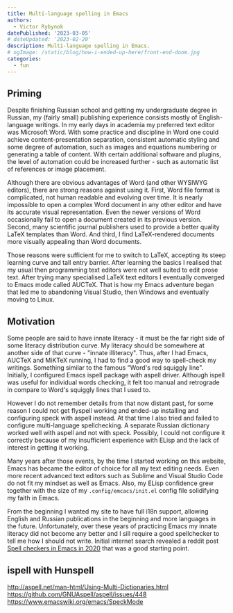 ```yaml
---
title: Multi-language spelling in Emacs
authors:
  - Victor Rybynok
datePublished: '2023-03-05'
# dateUpdated: '2023-02-20'
description: Multi-language spelling in Emacs.
# ogImage: /static/blog/how-i-ended-up-here/front-end-doom.jpg
categories:
  - fun
---
```


## Priming

Despite finishing Russian school and getting my undergraduate degree in Russian,
my (fairly small) publishing experience consists mostly of English-language
writings. In my early days in academia my preferred text editor was Microsoft
Word. With some practice and discipline in Word one could achieve
content-presentation separation, consistent automatic styling and some degree of
automation, such as images and equations numbering or generating a table of
content. With certain additional software and plugins, the level of automation
could be increased further&nbsp;- such as automatic list of references or image
placement.

Although there are obvious advantages of Word (and other WYSIWYG editors), there
are strong reasons against using it. First, Word file format is complicated, not
human readable and evolving over time. It is nearly impossible to open a complex
Word document in any other editor and have its accurate visual representation.
Even the newer versions of Word occasionally fail to open a document created in
its previous version. Second, many scientific journal publishers used to provide
a better quality LaTeX templates than Word. And third, I find LaTeX-rendered
documents more visually appealing than Word documents.

Those reasons were sufficient for me to switch to LaTeX, accepting its steep
learning curve and tall entry barrier. After learning the basics I realised that
my usual then programming text editors were not well suited to edit prose text.
After trying many specialised LaTeX text editors I eventually converged to Emacs
mode called AUCTeX. That is how my Emacs adventure began that led me to
abandoning Visual Studio, then Windows and eventually moving to Linux.

## Motivation

Some people are said to have innate literacy&nbsp;- it must be the far right
side of some literacy distribution curve. My literacy should be somewhere at
another side of that curve&nbsp;- "innate illiteracy". Thus, after I had Emacs,
AUCTeX and MiKTeX running, I had to find a good way to spell-check my writings.
Something similar to the famous "Word's red squiggly line". Initially, I
configured Emacs ispell package with aspell driver. Although ispell was useful
for individual words checking, it felt too manual and retrograde in compare to
Word's squiggly lines that I used to.

However I do not remember details from that now distant past, for some reason I
could not get flyspell working and ended-up installing and configuring speck
with aspell instead. At that time I also tried and failed to configure
multi-language spellchecking. A separate Russian dictionary worked well with
aspell and not with speck. Possibly, I could not configure it correctly because
of my insufficient experience with ELisp and the lack of interest in getting it
working.

Many years after those events, by the time I started working on this website,
Emacs has became the editor of choice for all my text editing needs. Even more
recent advanced text editors such as Sublime and Visual Studio Code do not fit
my mindset as well as Emacs. Also, my ELisp confidence grew together with the
size of my `.config/emcacs/init.el` config file solidifying my faith in Emacs.

From the beginning I wanted my site to have full i18n support, allowing English
and Russian publications in the beginning and more languages in the future.
Unfortunately, over these years of practicing Emacs my innate literacy did not
become any better and I sill require a good spellchecker to tell me how I should
not write. Initial internet search revealed a reddit post
[Spell checkers in Emacs in 2020](https://www.reddit.com/r/emacs/comments/fxs92h/spell_checkers_in_emacs_in_2020/)
that was a good starting point.

## ispell with Hunspell

http://aspell.net/man-html/Using-Multi-Dictionaries.html<br />
https://github.com/GNUAspell/aspell/issues/448<br />
https://www.emacswiki.org/emacs/SpeckMode
